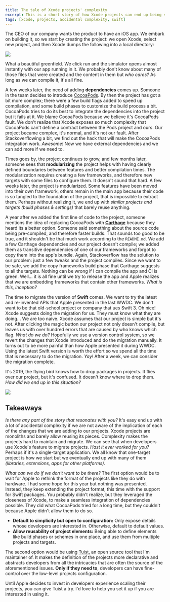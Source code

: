 ```yaml
---
title: The tale of Xcode projects' complexity
excerpt: This is a short story of how Xcode projects can end up being very complex and hard to maintain.
tags: [xcode, projects, accidental complexity, swift]
---
```


The CEO of our company wants the product to have an iOS app. We embark on building it, so we start by creating the project: we open Xcode, select new project, and then Xcode dumps the following into a local directory:

![](images/project-tale-1.jpg)


What a beautiful greenfield. We click run and the simulator opens almost instantly with our app running in it. We probably don't know about many of those files that were created and the content in them but *who cares?* As long as we can compile it, it's all fine.

A few weeks later, the need of adding **dependencies** comes up. Someone in the team decides to introduce [CocoaPods](https://cocoapods.org). By then the project has got a bit more complex; there were a few build flags added to speed up compilation, and some build phases to customize the build process a bit. CocoaPods tries to do its best to integrate the dependencies into the project but it fails at it. We blame CocoaPods because we believe it's CocoaPods fault. We don't realize that Xcode exposes so much complexity that CocoaPods can't define a contract between the Pods project and ours. Our project became complex, it's normal, and it's not our fault. After Stackoverflowing a bit, we find out the hack that will make the CocoaPods integration work. *Awesome!* Now we have external dependencies and we can add more if we need to.

Times goes by, the project continues to grow, and few months later, someone sees that **modularizing** the project helps with having clearly defined boundaries between features and better compilation times. The modularization requires creating a few frameworks, and therefore new targets with some files to configure them. It doesn't sound that hard. A few weeks later, the project is modularized. Some features have been moved into their own framework, others remain in the main app because their code is so tangled to the foundation of the project, that is impossible to extract them. Perhaps without realizing it, we end up with *similar projects and targets (build phases & settings)* that barely reuse anything.

A year after we added the first line of code to the project, someone mentions the idea of replacing CocoaPods with **[Carthage](https://github.com/carthage)** because they heard its a better option. Someone said something about the source code being pre-compiled, and therefore faster builds. That sounds too good to be true, and it shouldn't be that much work according to the `README.md`. We add a few Carthage dependencies and our project doesn't compile; we added them as transitive dependencies of one of our frameworks and forgot to copy them into the app's bundle. Again, Stackoverflow has the solution to our problem: just a few tweaks and the project compiles. Since we want to be safe, we add the copy frameworks build phase that Carthage suggests to all the targets. Nothing can be wrong if I can compile the app and CI is green. Well... it is all fine until we try to release the app and Apple realizes that we are embedding frameworks that contain other frameworks. *What is this, inception?*

The time to migrate the version of **Swift** comes. We want to try the latest and re-invented APIs that Apple presented in the last WWDC. We don't want to be that old-school project or company that ues Swift 3. Oh nice! Xcode suggests doing the migration for us. They must know what they are doing... We are too naive. Xcode assumes that our project is simple but it's not. After clicking the magic button our project not only doesn't compile, but leaves us with over hundred errors that are caused by who knows which flag. *What do we do?* Hopefully we use a version control system, so we revert the changes that Xcode introduced and do the migration manually. It turns out to be more painful than how Apple presented it during WWDC. Using the latest Swift version is worth the effort so we spend all the time that is necessary to do the migration. *Yay!* After a week, we can consider the migration complete. 

It's 2019, the flying bird knows how to drop packages in projects. It flies over our project, but it's confused. It doesn't know where to drop them. *How did we end up in this situation?*

![](images/project-tale-2.jpg)

## Takeaways
*Is there any part of the story that resonates with you?* It's easy end up with a lot of accidental complexity if we are not aware of the implication of each of the changes that we are adding to our projects. Xcode projects are monoliths and barely allow reusing its pieces. Complexity makes the projects hard to maintain and migrate. We can see that when developers use Xcode's feature to migrate projects. *Hast it ever worked for you?* Perhaps if it's a single-target application. We all know that one-target project is how we start but we eventually end up with many of them *(libraries, extensions, apps for other platforms)*.

*What can we do if we don't want to be there?* The first option would be to wait for Apple to rethink the format of the projects like they do with hardware. I had some hope for this year but nothing was presented. Instead, they keep extending the project format, this time with the support for Swift packages. You probably didn't realize, but they leveraged the closeness of Xcode, to make a seamless integration of dependencies possible. They did what CocoaPods tried for a long time, but they couldn't because Apple didn't allow them to do so.


- **Default to simplicity but open to configuration:** Only expose details whose developers are interested in. Otherwise, default to default values.
- **Allow reusability of project elements:** Being able to define elements like build phases or schemes in one place, and use them from multiple projects and targets.

The second option would be using [Tuist](https://tuist.io), an open source tool that I'm maintainer of. It makes the definition of the projects more declarative and abstracts developers from all the intricacies that are often the source of the aforementioned issues. **Only if they need to**, developers can have fine-control over the low-level projects configuration. 

Until Apple decides to invest in developers experience scaling their projects, you can give Tuist a try. I'd love to help you set it up if you are interested in using it.
